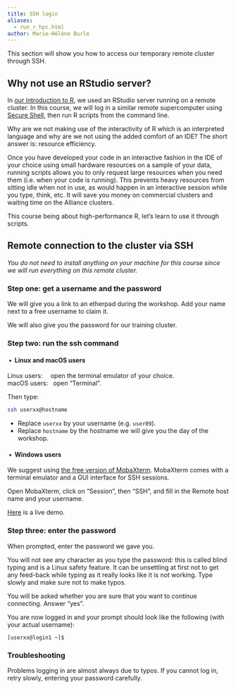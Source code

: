 ```yaml
---
title: SSH login
aliases:
  - run_r_hpc.html
author: Marie-Hélène Burle
---
```


:::{.def}

This section will show you how to access our temporary remote cluster through SSH.

:::

## Why not use an RStudio server?

In [our introduction to R](https://mint.westdri.ca/r/top_intro.html), we used an RStudio server running on a remote cluster. In this course, we will log in a similar remote supercomputer using [Secure Shell](https://en.wikipedia.org/wiki/Secure_Shell), then run R scripts from the command line.

Why are we not making use of the interactivity of R which is an interpreted language and why are we not using the added comfort of an IDE? The short answer is: resource efficiency.

Once you have developed your code in an interactive fashion in the IDE of your choice using small hardware resources on a sample of your data, running scripts allows you to only request large resources when you need them (i.e. when your code is running). This prevents heavy resources from sitting idle when not in use, as would happen in an interactive session while you type, think, etc. It will save you money on commercial clusters and waiting time on the Alliance clusters.

This course being about high-performance R, let's learn to use it through scripts.

## Remote connection to the cluster via SSH

*You do not need to install anything on your machine for this course since we will run everything on this remote cluster.*

### Step one: get a username and the password

We will give you a link to an etherpad during the workshop. Add your name next to a free username to claim it.

We will also give you the password for our training cluster.

### Step two: run the ssh command

#### &nbsp;•&nbsp; Linux and macOS users

Linux users: &ensp;&ensp;open the terminal emulator of your choice.\
macOS users: &nbsp;&nbsp;open "Terminal".

Then type:

```.bash
ssh userxx@hostname
```

:::{.note}

- Replace `userxx` by your username (e.g. `user09`).
- Replace `hostname` by the hostname we will give you the day of the workshop.

:::

#### &nbsp;•&nbsp; Windows users

We suggest using [the free version of MobaXterm](https://mobaxterm.mobatek.net/download.html). MobaXterm comes with a terminal emulator and a GUI interface for SSH sessions.

Open MobaXterm, click on "Session", then "SSH", and fill in the Remote host name and your username.

:::{.note}

[Here](https://mobaxterm.mobatek.net/demo.html) is a live demo.

:::

### Step three: enter the password

When prompted, enter the password we gave you.

[You will not see any character as you type the password: this is called blind typing and is a Linux safety feature. It can be unsettling at first not to get any feed-back while typing as it really looks like it is not working. Type slowly and make sure not to make typos.]{.emph}

You will be asked whether you are sure that you want to continue connecting. Answer "yes".

You are now logged in and your prompt should look like the following (with your actual username):

```
[userxx@login1 ~]$
```

### Troubleshooting

Problems logging in are almost always due to typos. If you cannot log in, retry slowly, entering your password carefully.
